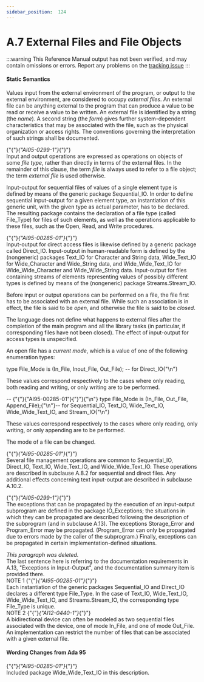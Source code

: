 ---
sidebar_position:  124
---

# A.7 External Files and File Objects

:::warning
This Reference Manual output has not been verified,
and may contain omissions or errors.
Report any problems on the [tracking issue](https://github.com/ada-lang-io/ada-lang-io/issues/20)
:::



#### Static Semantics

<p>Values input from the external environment of the program, or output to the external environment, are considered to occupy <em>external files</em>. An external file can be anything external to the program that can produce a value to be read or receive a value to be written. An external file is identified by a string (the <em>name</em>). A second string (the <em>form</em>) gives further system-dependent characteristics that may be associated with the file, such as the physical organization or access rights. The conventions governing the interpretation of such strings shall be documented.<br /></p>

<p>{"{"}<em>{"AI05-0299-1"}</em>{"}"} <br />Input and output operations are expressed as operations on objects of some <em>file type</em>, rather than directly in terms of the external files. In the remainder of this clause, the term <em>file</em> is always used to refer to a file object; the term <em>external file</em> is used otherwise.<br /></p>

<p>Input-output for sequential files of values of a single element type is defined by means of the generic package Sequential_IO. In order to define sequential input-output for a given element type, an instantiation of this generic unit, with the given type as actual parameter, has to be declared. The resulting package contains the declaration of a file type (called File_Type) for files of such elements, as well as the operations applicable to these files, such as the Open, Read, and Write procedures.<br /></p>

<p>{"{"}<em>{"AI95-00285-01"}</em>{"}"} <br />Input-output for direct access files is likewise defined by a generic package called Direct_IO. Input-output in human-readable form is defined by the (nongeneric) packages Text_IO for Character and String data, Wide_Text_IO for Wide_Character and Wide_String data, and Wide_Wide_Text_IO for Wide_Wide_Character and Wide_Wide_String data. Input-output for files containing streams of elements representing values of possibly different types is defined by means of the (nongeneric) package Streams.Stream_IO.<br /></p>

<p>Before input or output operations can be performed on a file, the file first has to be associated with an external file. While such an association is in effect, the file is said to be <em>open</em>, and otherwise the file is said to be <em>closed</em>.<br /></p>

<p>The language does not define what happens to external files after the completion of the main program and all the library tasks (in particular, if corresponding files have not been closed). The effect of input-output for access types is unspecified.<br /></p>

<p>An open file has a <em>current mode</em>, which is a value of one of the following enumeration types: <br /></p>

<CodeBlock>
type File_Mode is (In_File, Inout_File, Out_File);  --  for Direct_IO{"\n"}

</CodeBlock>
<p>These values correspond respectively to the cases where only reading, both reading and writing, or only writing are to be performed. <br /></p>

<CodeBlock>
--  {"{"}{"AI95-00285-01"}{"}"}{"\n"} type File_Mode is (In_File, Out_File, Append_File);{"\n"}--  for Sequential_IO, Text_IO, Wide_Text_IO, Wide_Wide_Text_IO, and Stream_IO{"\n"}

</CodeBlock>
<p>These values correspond respectively to the cases where only reading, only writing, or only appending are to be performed.<br /></p>

<p>The mode of a file can be changed. <br /></p>

<p>{"{"}<em>{"AI95-00285-01"}</em>{"}"} <br />Several file management operations are common to Sequential_IO, Direct_IO, Text_IO, Wide_Text_IO, and Wide_Wide_Text_IO. These operations are described in subclause A.8.2 for sequential and direct files. Any additional effects concerning text input-output are described in subclause A.10.2.<br /></p>

<p>{"{"}<em>{"AI05-0299-1"}</em>{"}"} <br />The exceptions that can be propagated by the execution of an input-output subprogram are defined in the package IO_Exceptions; the situations in which they can be propagated are described following the description of the subprogram (and in subclause A.13). The exceptions Storage_Error and Program_Error may be propagated. (Program_Error can only be propagated due to errors made by the caller of the subprogram.) Finally, exceptions can be propagated in certain implementation-defined situations. <br /></p>

<Admonition type="aarm" aarm="note" title="Note: ">
<em>This paragraph was deleted.</em><br /></Admonition>

<Admonition type="aarm" aarm="discussion" title="Discussion: ">
<strong></strong>The last sentence here is referring to the documentation requirements in A.13, "Exceptions in Input-Output", and the documentation summary item is provided there. <br /></Admonition>

<Admonition type="aarm" aarm="note" title="Note: ">
NOTE 1   {"{"}<em>{"AI95-00285-01"}</em>{"}"} <br />Each instantiation of the generic packages Sequential_IO and Direct_IO declares a different type File_Type. In the case of Text_IO, Wide_Text_IO, Wide_Wide_Text_IO, and Streams.Stream_IO, the corresponding type File_Type is unique.<br /></Admonition>

<Admonition type="aarm" aarm="note" title="Note: ">
NOTE 2   {"{"}<em>{"AI12-0440-1"}</em>{"}"} <br />A bidirectional device can often be modeled as two sequential files associated with the device, one of mode In_File, and one of mode Out_File. An implementation can restrict the number of files that can be associated with a given external file. <br /></Admonition>


#### Wording Changes from Ada 95

<Admonition type="aarm" aarm="note" title="Note: ">
{"{"}<em>{"AI95-00285-01"}</em>{"}"} <br />Included package Wide_Wide_Text_IO in this description. <br /></Admonition>


